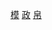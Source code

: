 {{Navbox
| name = 帛琉總統
| title = {{flagicon|帛琉}} [[帛琉總統]]
| listclass = hlist
| image = [[File:Seal of Palau.svg|50px]]
| state = {{{state|autocollapse}}}
| list1 = [[哈鲁奥·雷梅利克]]{{to}}[[托马斯·雷门格绍|-{zh-hans:托马斯·雷门格绍; zh-hant:托馬斯·雷門格紹; zh-tw:雷蒙傑索一世;}-]]<small>（代理）</small>{{to}}[[阿方索·奥伊特龙]]{{to}}[[拉扎勒斯·萨利]]{{to}}[[托马斯·雷门格绍|-{zh-hans:托马斯·雷门格绍; zh-hant:托馬斯·雷門格紹; zh-tw:雷蒙傑索一世;}-]]{{to}}[[恩基拉特凯尔·埃特皮森]]{{to}}[[中村國雄|-{zh-hans:中村邦夫; zh-hant:中村邦夫; zh-tw:中村國雄;}-]]{{to}}[[湯米·雷蒙傑索|-{zh-hans:小汤米·雷门格绍; zh-hant:小湯米·雷門格紹; zh-tw:湯米·雷蒙傑索;}-]]{{to}}[[陶瑞賓|-{zh-hans:约翰逊·托里比翁; zh-hant:約翰遜·托里比翁; zh-tw:陶瑞賓;}-]]{{to}}[[湯米·雷蒙傑索|-{zh-hans:小汤米·雷门格绍; zh-hant:小湯米·雷門格紹; zh-tw:湯米·雷蒙傑索;}-]]{{to}}[[惠恕仁|-{zh-cn:萨兰格尔·惠普斯;zh-tw:惠恕仁}-]]
}}<noinclude>
{{Collapsible option}}
[[Category:帛琉總統|模]]
[[Category:帛琉模板|政]]
[[Category:国家元首导航模板|帛]]
</noinclude>